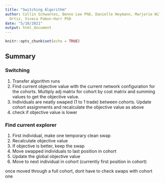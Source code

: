 ```yaml
---
title: "Switching Algorithm"
author: Collin Schwantes, Benno Lee PhD, Danielle Heymann, Marjorie Willner PhD, Ben
  Ortiz, Viveca Pabon-Harr PhD
date: "5/18/2021"
output: html_document
---
```


```r
knitr::opts_chunk$set(echo = TRUE)
```

## Summary

### Switching 

1) Transfer algorithm runs
2) Find current objective value with the current network configuration for the cohorts. Multiply adj matrix for cohort by cost matrix and summing values to get the objective value.
2) Individuals are neatly swaped (1 to 1 trade) between cohorts. Update cohort assignments and recalculate the objective value as above
3) check if objective value is lower

### Find current explorer

1) First individual, make one temporary clean swap
2) Recalculate objective value
3) If objective is better, keep the swap
4) Move swapped individuals to last position in cohort
5) Update the global objective value
6) Move to next individual in cohort (currently first position in cohort)

once moved through a full cohort, dont have to check swaps with cohort one


